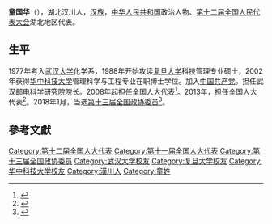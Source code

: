 '''童国华'''（{{bd|1957年||}}），湖北汉川人，[[汉族|汉族]]，[[中华人民共和国|中华人民共和国]]政治人物、[[第十二届全国人民代表大会|第十二届全国人民代表大会]]湖北地区代表。

==生平==
1977年考入[[武汉大学|武汉大学]]化学系，1988年开始攻读[[复旦大学|复旦大学]]科技管理专业硕士，2002年获得[[华中科技大学|华中科技大学]]管理科学与工程专业在职博士学位。加入[[中国共产党|中国共产党]]。担任武汉邮电科学研究院院长。2008年起担任全国人大代表<ref>{{cite news|title=全国人大代表信息-童国华|url= http://210.82.31.1:8084/delegate/viewDelegate.action?dbid=111659|accessdate=2013-04-05|newspaper=全国人大网}}</ref>。2013年，担任全国人大代表<ref>{{cite news|title=全国人大代表信息-童国华|url= http://210.82.31.1:8084/delegate/viewDelegate.action?dbid=121636|accessdate=2013-04-05|newspaper=全国人大网}}</ref>。2018年1月，当选[[中国人民政治协商会议第十三届全国委员会委员名单|第十三届全国政协委员]]<ref>{{Cite web|url=http://sports.163.com/18/0126/06/D92BRKK400051C89.html|title=中国人民政治协商会议第十三届全国委员会委员名单|accessdate=2018-01-26|last=|work=网易|archive-url=https://web.archive.org/web/20180127143232/http://sports.163.com/18/0126/06/D92BRKK400051C89.html|archive-date=2018-01-27|dead-url=yes}}</ref>。

==參考文獻==
{{reflist}}

{{Authority control}}
{{DEFAULTSORT:T}}
[[Category:第十二届全国人大代表|Category:第十二届全国人大代表]]
[[Category:第十一届全国人大代表|Category:第十一届全国人大代表]]
[[Category:第十三届全国政协委员|Category:第十三届全国政协委员]]
[[Category:武汉大学校友|Category:武汉大学校友]]
[[Category:复旦大学校友|Category:复旦大学校友]]
[[Category:华中科技大学校友|Category:华中科技大学校友]]
[[Category:漢川人|Category:漢川人]]
[[Category:童姓|Category:童姓]]

{{中国政治人物小作品}}